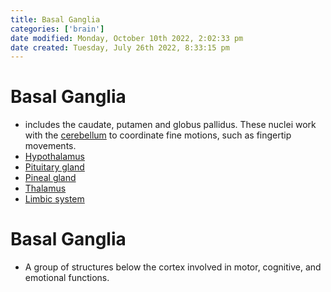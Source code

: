 ```yaml
---
title: Basal Ganglia
categories: ['brain']
date modified: Monday, October 10th 2022, 2:02:33 pm
date created: Tuesday, July 26th 2022, 8:33:15 pm
---
```


# Basal Ganglia
- includes the caudate, putamen and globus pallidus. These nuclei work with the [cerebellum](Cerebellum.qmd) to coordinate fine motions, such as fingertip movements.
- [Hypothalamus](Hypothalamus.qmd)
- [Pituitary gland](Pituitary%20gland.qmd)
- [Pineal gland](Pineal%20gland.qmd)
- [Thalamus](Thalamus.qmd)
- [Limbic system](Limbic%20system.qmd)

# Basal Ganglia
- A group of structures below the cortex involved in motor, cognitive, and emotional functions.



